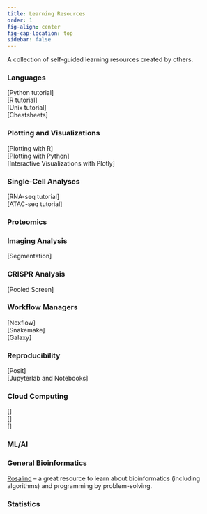 ```yaml
---
title: Learning Resources
order: 1
fig-align: center
fig-cap-location: top
sidebar: false
---
```


A collection of self-guided learning resources created by others.

### Languages

[Python tutorial]  
[R tutorial]  
[Unix tutorial]  
[Cheatsheets]

### Plotting and Visualizations

[Plotting with R]  
[Plotting with Python]  
[Interactive Visualizations with Plotly]  

### Single-Cell Analyses
[RNA-seq tutorial]  
[ATAC-seq tutorial]

### Proteomics

### Imaging Analysis
[Segmentation]

### CRISPR Analysis
[Pooled Screen]

### Workflow Managers
[Nexflow]  
[Snakemake]  
[Galaxy]

### Reproducibility
[Posit]  
[Jupyterlab and Notebooks]

### Cloud Computing
[]  
[]  
[]  

### ML/AI


### General Bioinformatics
[Rosalind](https://rosalind.info/problems/locations/) -- a great resource to learn about bioinformatics (including algorithms) and programming by problem-solving.


### Statistics

